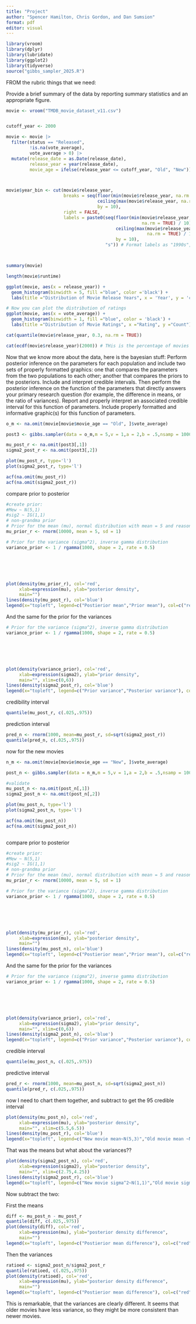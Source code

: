 ```yaml
---
title: "Project"
author: "Spencer Hamilton, Chris Gordon, and Dan Sumsion"
format: pdf
editor: visual
---
```


```r
library(vroom)
library(dplyr)
library(lubridate)
library(ggplot2)
library(tidyverse)
source("gibbs_sampler_2025.R")
```

FROM the rubric things that we need:

Provide a brief summary of the data by reporting summary statistics and an appropriate figure.

```r


movie <- vroom("TMDB_movie_dataset_v11.csv")


cutoff_year <- 2000

movie <- movie |>
  filter(status == "Released",
         !is.na(vote_average),
         vote_average > 0) |>
  mutate(release_date = as.Date(release_date),
         release_year = year(release_date),
         movie_age = ifelse(release_year <= cutoff_year, "Old", "New"))



movie$year_bin <- cut(movie$release_year,
                      breaks = seq(floor(min(movie$release_year, na.rm = TRUE) / 10) * 10,
                                   ceiling(max(movie$release_year, na.rm = TRUE) / 10) * 10, 
                                   by = 10),
                      right = FALSE,
                      labels = paste0(seq(floor(min(movie$release_year, 
                                                    na.rm = TRUE) / 10) * 10,
                                          ceiling(max(movie$release_year, 
                                                      na.rm = TRUE) / 10) * 10 - 10,
                                          by = 10),
                                      "s")) # Format labels as "1990s","2000s", etc.



summary(movie)

```

```r
length(movie$runtime)
```

```r
ggplot(movie, aes(x = release_year)) +
  geom_histogram(binwidth = 5, fill ="blue", color ='black') +
  labs(title ="Distribution of Movie Release Years", x = 'Year', y = 'count')


```

```r
# Now you can plot the distribution of ratings
ggplot(movie, aes(x = vote_average)) +
  geom_histogram(binwidth = 1, fill ="blue", color = 'black') +
  labs(title ="Distribution of Movie Ratings", x ="Rating", y ="Count")
```

```r
cat(quantile(movie$release_year, 0.3, na.rm = TRUE))
```

```r
cat(ecdf(movie$release_year)(2000)) # THis is the percentage of movies that were made before the year 2000... its a bit over 30% of all movies in our dataset. which is crazy that most movies are so modern!
```

Now that we know more about the data, here is the bayesian stuff: Perform posterior inference on the parameters for each population and include two sets of properly formatted graphics: one that compares the parameters from the two populations to each other; another that compares the priors to the posteriors. Include and interpret credible intervals. Then perform the posterior inference on the function of the parameters that directly answers your primary research question (for example, the difference in means, or the ratio of variances). Report and properly interpret an associated credible interval for this function of parameters. Include properly formatted and informative graphic(s) for this function of parameters.

```r
o_m <- na.omit(movie[movie$movie_age == "Old", ]$vote_average)

post3 <- gibbs.sampler(data = o_m,m = 5,v = 1,a = 2,b = .5,nsamp = 10000,nburn = 100,nthin = 1)
```

```r
mu_post_r <- na.omit(post3[,1])
sigma2_post_r <- na.omit(post3[,2])

plot(mu_post_r, type='l')
plot(sigma2_post_r, type='l')

acf(na.omit(mu_post_r))
acf(na.omit(sigma2_post_r))
```


compare prior to posterior

```r
#create prior:
#Mew ~ N(5,1)
#sig2 ~ IG(1,1)
# non-grandma prior
# Prior for the mean (mu), normal distribution with mean = 5 and reasonable uncertainty
mu_prior_r <- rnorm(10000, mean = 5, sd = 1)

# Prior for the variance (sigma^2), inverse gamma distribution
variance_prior <- 1 / rgamma(1000, shape = 2, rate = 0.5)






plot(density(mu_prior_r), col='red', 
     xlab=expression(mu), ylab="posterior density",
     main="")
lines(density(mu_post_r), col='blue')
legend(x="topleft", legend=c("Postierior mean","Prior mean"), col=c("red","blue"), lty=1)
```

And the same for the prior for the variances

```r
# Prior for the variance (sigma^2), inverse gamma distribution
variance_prior <- 1 / rgamma(1000, shape = 2, rate = 0.5)






plot(density(variance_prior), col='red', 
     xlab=expression(sigma2), ylab="prior density",
     main="", xlim=c(0,6))
lines(density(sigma2_post_r), col='blue')
legend(x="topleft", legend=c("Prior variance","Posterior variance"), col=c("red","blue"), lty=1)
```


credibility interval
```r
quantile(mu_post_r, c(.025,.975))
```

prediction interval

```r
pred_n <- rnorm(1000, mean=mu_post_r, sd=sqrt(sigma2_post_r))
quantile(pred_n, c(.025,.975))
```










now for the new movies

```r
n_m <- na.omit(movie[movie$movie_age == "New", ]$vote_average)

post_n <- gibbs.sampler(data = n_m,m = 5,v = 1,a = 2,b = .5,nsamp = 10000,nburn = 100,nthin = 1)
```

```r
#validate
mu_post_n <- na.omit(post_n[,1])
sigma2_post_n <- na.omit(post_n[,2])

plot(mu_post_n, type='l')
plot(sigma2_post_n, type='l')

acf(na.omit(mu_post_n))
acf(na.omit(sigma2_post_n))



```





compare prior to posterior

```r
#create prior:
#Mew ~ N(5,1)
#sig2 ~ IG(1,1)
# non-grandma prior
# Prior for the mean (mu), normal distribution with mean = 5 and reasonable uncertainty
mu_prior_r <- rnorm(10000, mean = 5, sd = 1)

# Prior for the variance (sigma^2), inverse gamma distribution
variance_prior <- 1 / rgamma(1000, shape = 2, rate = 0.5)






plot(density(mu_prior_r), col='red', 
     xlab=expression(mu), ylab="posterior density",
     main="")
lines(density(mu_post_n), col='blue')
legend(x="topleft", legend=c("Postierior mean","Prior mean"), col=c("red","blue"), lty=1)
```

And the same for the prior for the variances

```r
# Prior for the variance (sigma^2), inverse gamma distribution
variance_prior <- 1 / rgamma(1000, shape = 2, rate = 0.5)






plot(density(variance_prior), col='red', 
     xlab=expression(sigma2), ylab="prior density",
     main="", xlim=c(0,6))
lines(density(sigma2_post_n), col='blue')
legend(x="topleft", legend=c("Prior variance","Posterior variance"), col=c("red","blue"), lty=1)
```
credible interval

```r

quantile(mu_post_n, c(.025,.975))

```

predictive interval

```r
pred_r <- rnorm(1000, mean=mu_post_n, sd=sqrt(sigma2_post_n))
quantile(pred_r, c(.025,.975))
```






now I need to chart them together, and subtract to get the 95 credible interval

```r
plot(density(mu_post_n), col='red', 
     xlab=expression(mu), ylab="posterior density",
     main="", xlim=c(5.5,6.5))
lines(density(mu_post_r), col='blue')
legend(x="topleft", legend=c("New movie mean~N(5,3)","Old movie mean ~N(5,3)"), col=c("red","blue"), lty=1)
```

That was the means but what about the variances??

```r
plot(density(sigma2_post_n), col='red', 
     xlab=expression(sigma2), ylab="posterior density",
     main="", xlim=c(2.75,4.25))
lines(density(sigma2_post_r), col='blue')
legend(x="topleft", legend=c("New movie sigma^2~N(1,1)","Old movie sigma^2 ~N(1,1)"), col=c("red","blue"), lty=1)
```

Now subtract the two:

First the means

```r
diff <- mu_post_n - mu_post_r
quantile(diff, c(.025,.975))
plot(density(diff), col='red', 
     xlab=expression(mu), ylab="posterior density difference",
     main="")
legend(x="topleft", legend=c("Postierior mean difference"), col=c("red"), lty=1)
```

Then the variances

```r
ratioed <- sigma2_post_n/sigma2_post_r
quantile(ratioed, c(.025,.975))
plot(density(ratioed), col='red', 
     xlab=expression(mu), ylab="posterior density difference",
     main="")
legend(x="topleft", legend=c("Postierior mean difference"), col=c("red"), lty=1)
```

This is remarkable, that the variances are clearly different. It seems that older movies have less variance, so they might be more consistent than newer movies.

